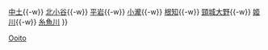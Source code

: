 {{鐵道路線
|模板名稱 = 大糸線 (JR西日本)
|名稱 = [[File:JR logo (west).svg|25px|西日本旅客鐵道|link=西日本旅客鐵道]] [[大糸線]]（南小谷－糸魚川）
|代表色 = #999999
|車站列表 = （[[Template:大糸線 (JR東日本)|信濃大町方向]] ←）[[南小谷站|南小谷]]{{-w}} [[中土站|中土]]{{-w}} [[北小谷站|北小谷]]{{-w}} [[平岩站|平岩]]{{-w}} [[小瀧站|小瀧]]{{-w}} [[根知站|根知]]{{-w}} [[頸城大野站|頸城大野]]{{-w}} [[姬川站|姬川]]{{-w}} [[糸魚川站|糸魚川]]
}}<noinclude>
[[Category:西日本旅客鐵道路線模板|Ooito]]
</noinclude>